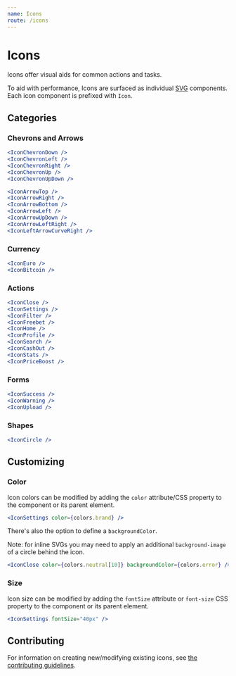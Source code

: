 ```yaml
---
name: Icons
route: /icons
---
```



# Icons

Icons offer visual aids for common actions and tasks.

To aid with performance, Icons are surfaced as individual [SVG](https://developer.mozilla.org/en-US/docs/Web/SVG) components. Each icon component is prefixed with `Icon`.

## Categories

### Chevrons and Arrows

```jsx react-live
<IconChevronDown />
<IconChevronLeft />
<IconChevronRight />
<IconChevronUp />
<IconChevronUpDown />
```

```jsx react-live
<IconArrowTop />
<IconArrowRight />
<IconArrowBottom />
<IconArrowLeft />
<IconArrowUpDown />
<IconArrowLeftRight />
<IconLeftArrowCurveRight />
```

### Currency

```jsx react-live
<IconEuro />
<IconBitcoin />
```

### Actions

```jsx react-live
<IconClose />
<IconSettings />
<IconFilter />
<IconFreebet />
<IconHome />
<IconProfile />
<IconSearch />
<IconCashOut />
<IconStats />
<IconPriceBoost />
```

### Forms

```jsx react-live
<IconSuccess />
<IconWarning />
<IconUpload />
```

### Shapes

```jsx react-live
<IconCircle />
```

## Customizing

### Color

Icon colors can be modified by adding the `color` attribute/CSS property to the component or its parent element.

```jsx react-live
<IconSettings color={colors.brand} />
```

There's also the option to define a `backgroundColor`.

Note: for inline SVGs you may need to apply an additional `background-image` of
a circle behind the icon.

```jsx react-live
<IconClose color={colors.neutral[10]} backgroundColor={colors.error} />
```

### Size

Icon size can be modified by adding the `fontSize` attribute or `font-size` CSS property to the component or its parent element.

```jsx react-live
<IconSettings fontSize="40px" />
```

## Contributing

For information on creating new/modifying existing icons, see [the contributing guidelines](https://github.com/coingaming/sportsbet-design/blob/develop/CONTRIBUTING.md#maintaining-assets).
